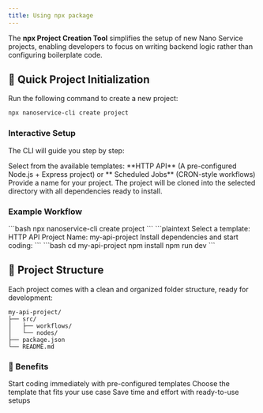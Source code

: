 ```yaml
---
title: Using npx package
---
```


The **npx Project Creation Tool** simplifies the setup of new Nano Service projects, enabling developers to focus on writing backend logic rather than configuring boilerplate code.

## 🚀 Quick Project Initialization
Run the following command to create a new project:
```bash
npx nanoservice-cli create project
```

### Interactive Setup
The CLI will guide you step by step:

<Steps>
  <Step title="Choose a Template">
  Select from the available templates: **HTTP API** (A pre-configured Node.js + Express project) or **
Scheduled Jobs** (CRON-style workflows)
  </Step>
  <Step title="Project Name">
   Provide a name for your project.
  </Step>
  <Step title="Setup Complete">
   The project will be cloned into the selected directory with all dependencies ready to install.
  </Step>
</Steps>

### Example Workflow

<Steps>
  <Step title="Run the command">
  ```bash
npx nanoservice-cli create project
```
  </Step>
  <Step title="Follow the interactive prompts">
   ```plaintext
    Select a template: HTTP API
    Project Name: my-api-project
    Install dependencies and start coding:
   ```
  </Step>
  <Step title="Install dependencies and start coding">
   ```bash
    cd my-api-project
    npm install
    npm run dev
    ```
  </Step>
</Steps>

## 📁 Project Structure
Each project comes with a clean and organized folder structure, ready for development:

```plaintext
my-api-project/
├── src/
│   ├── workflows/
│   └── nodes/
├── package.json
└── README.md
```

### 🎯 Benefits
<CardGroup cols={3}>
  <Card title="Zero Configuration" icon="square-1">
    Start coding immediately with pre-configured templates
  </Card>
  <Card title="Flexible Setup" icon="square-2">
    Choose the template that fits your use case
  </Card>
  <Card title="Productivity" icon="square-3">
    Save time and effort with ready-to-use setups
  </Card>
</CardGroup>